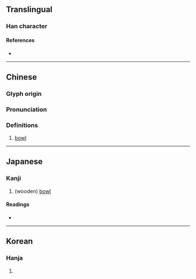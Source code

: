 {{character info}}
==Translingual==

===Han character===
{{Han char|rn=75|rad=木|as=08|sn=12|four=49927|canj=DFQU|ids=⿰木卷}}

====References====
* {{Han ref|kx=0534.060|dkj=14969|dj=0922.050|hdz=21238.020|uh=68EC|ud=26860|bh=D9AF|bd=55727}}

----

==Chinese==
{{zh-forms}}

===Glyph origin===
{{Han etym}}

===Pronunciation===
{{zh-pron
|m=quān
|c=hyun1
|mc=y
|oc=y
|ma=
|cat=n
}}

===Definitions===
{{zh-hanzi}}

# [[bowl]]

----

==Japanese==

===Kanji===
{{ja-kanji|grade=|rs=木08}}

# (wooden) [[bowl]]

====Readings====
* {{ja-readings|on=[[けん]] (ken), [[かん]] (kan)|kun=}}

----

==Korean==

===Hanja===
{{ko-hanja|hangeul=권|eumhun=|rv=gwon|mr=kwŏn|y=kwen}}

# {{rfdef|ko|sort=木08}}